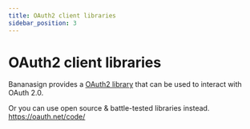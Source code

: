 ```yaml
---
title: OAuth2 client libraries
sidebar_position: 3
---
```


# OAuth2 client libraries

Bananasign provides a [OAuth2 library](/docs/category/lumin-javascript-api-client/) that can be used to interact with OAuth 2.0.

Or you can use open source & battle-tested libraries instead. https://oauth.net/code/

